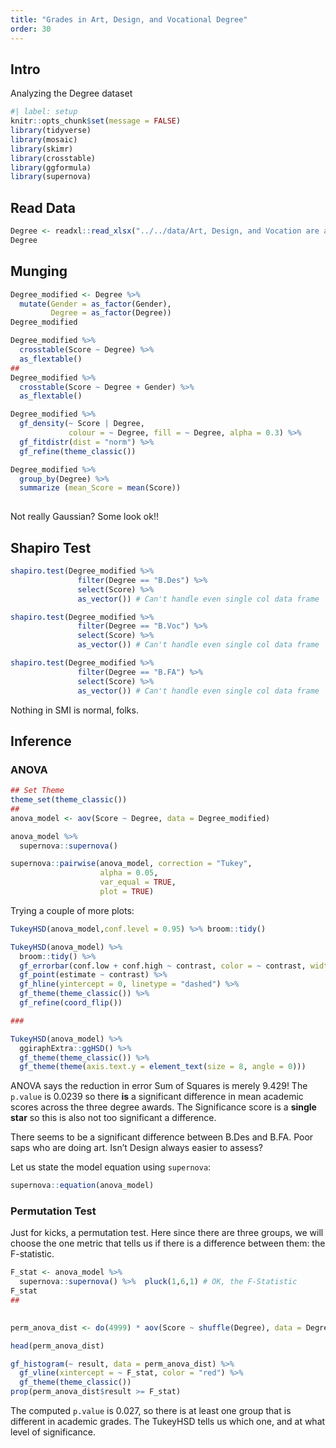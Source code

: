 ```yaml
---
title: "Grades in Art, Design, and Vocational Degree"
order: 30
---
```


## Intro

Analyzing the Degree dataset

```r
#| label: setup
knitr::opts_chunk$set(message = FALSE)
library(tidyverse)
library(mosaic)
library(skimr)
library(crosstable)
library(ggformula)
library(supernova)
```

## Read Data

```r
Degree <- readxl::read_xlsx("../../data/Art, Design, and Vocation are all diff-different.xlsx")
Degree
```

## Munging

```r
Degree_modified <- Degree %>%
  mutate(Gender = as_factor(Gender),
         Degree = as_factor(Degree))
Degree_modified
```

```r
Degree_modified %>% 
  crosstable(Score ~ Degree) %>% 
  as_flextable()
##
Degree_modified %>% 
  crosstable(Score ~ Degree + Gender) %>% 
  as_flextable()

```

```r
Degree_modified %>% 
  gf_density(~ Score | Degree,
             colour = ~ Degree, fill = ~ Degree, alpha = 0.3) %>% 
  gf_fitdistr(dist = "norm") %>% 
  gf_refine(theme_classic())

Degree_modified %>% 
  group_by(Degree) %>% 
  summarize (mean_Score = mean(Score))
             
```

Not really Gaussian? Some look ok!!

## Shapiro Test

```r

shapiro.test(Degree_modified %>% 
               filter(Degree == "B.Des") %>% 
               select(Score) %>%  
               as_vector()) # Can't handle even single col data frame

shapiro.test(Degree_modified %>% 
               filter(Degree == "B.Voc") %>% 
               select(Score) %>%  
               as_vector()) # Can't handle even single col data frame

shapiro.test(Degree_modified %>% 
               filter(Degree == "B.FA") %>% 
               select(Score) %>%  
               as_vector()) # Can't handle even single col data frame

```

Nothing in SMI is normal, folks.

## Inference

### ANOVA

```r
## Set Theme
theme_set(theme_classic())
##
anova_model <- aov(Score ~ Degree, data = Degree_modified) 

anova_model %>% 
  supernova::supernova()

supernova::pairwise(anova_model, correction = "Tukey", 
                    alpha = 0.05, 
                    var_equal = TRUE,
                    plot = TRUE)

```

Trying a couple of more plots:

```r
TukeyHSD(anova_model,conf.level = 0.95) %>% broom::tidy()

TukeyHSD(anova_model) %>% 
  broom::tidy() %>% 
  gf_errorbar(conf.low + conf.high ~ contrast, color = ~ contrast, width = 0.2, linewidth = 1) %>% 
  gf_point(estimate ~ contrast) %>% 
  gf_hline(yintercept = 0, linetype = "dashed") %>% 
  gf_theme(theme_classic()) %>% 
  gf_refine(coord_flip())

###

TukeyHSD(anova_model) %>% 
  ggiraphExtra::ggHSD() %>% 
  gf_theme(theme_classic()) %>% 
  gf_theme(theme(axis.text.y = element_text(size = 8, angle = 0)))

```
ANOVA says the reduction in error Sum of Squares is merely 9.429! The `p.value` is $0.0239$ so there **is** a significant difference in mean academic scores across the three degree awards. The Significance score is a **single star** so this is also not too significant a difference.

There seems to be a significant difference between B.Des and B.FA. Poor saps who are doing art. Isn't Design always easier to assess?

Let us state the model equation using `supernova`:

```r
supernova::equation(anova_model)

```

### Permutation Test

Just for kicks, a permutation test. Here since there are three groups, we will choose the one metric that tells us if there is a difference between them: the F-statistic.

```r

F_stat <- anova_model %>% 
  supernova::supernova() %>%  pluck(1,6,1) # OK, the F-Statistic
F_stat
##

  
perm_anova_dist <- do(4999) * aov(Score ~ shuffle(Degree), data = Degree_modified) %>% supernova() %>% pluck(1,6,1)  

head(perm_anova_dist)

gf_histogram(~ result, data = perm_anova_dist) %>% 
  gf_vline(xintercept = ~ F_stat, color = "red") %>% 
  gf_theme(theme_classic())
prop(perm_anova_dist$result >= F_stat)

```

The computed `p.value` is 0.027, so there is at least one group that is different in academic grades. The TukeyHSD tells us which one, and at what level of significance.
